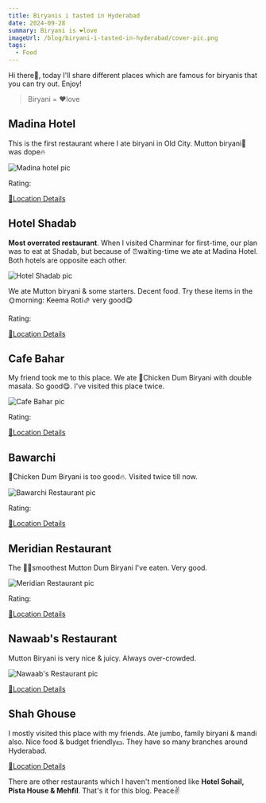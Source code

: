 ```yaml
---
title: Biryanis i tasted in Hyderabad
date: 2024-09-28
summary: Biryani is ❤️love
imageUrl: /blog/biryani-i-tasted-in-hyderabad/cover-pic.png
tags:
  - Food
---
```


Hi there👋, today I'll share different places which are famous for biryanis that you can try out. Enjoy!

> Biryani = ❤️love

<H2>Madina Hotel</H2>

This is the first restaurant where I ate biryani in Old City. Mutton biryani🥘 was dope🔥

![Madina hotel pic](/blog/biryani-i-tasted-in-hyderabad/madina-hotel.jpg)

Rating:

<Rating count={5} />

[📍Location Details](https://maps.app.goo.gl/xAR7WSg9tog7B21T8)

<H2>Hotel Shadab</H2>

**Most overrated restaurant**. When I visited Charminar for first-time, our plan was to eat at Shadab, but because of ⏰waiting-time we ate at Madina Hotel. Both hotels are opposite each other.

![Hotel Shadab pic](/blog/biryani-i-tasted-in-hyderabad/shadab.png)

We ate Mutton biryani & some starters. Decent food. Try these items in the 🌞morning: Keema Roti🫔 very good😋

Rating:

<Rating count={3.5} />

[📍Location Details](https://maps.app.goo.gl/RoiQhnwY6jFamMBk6)

<H2>Cafe Bahar</H2>

My friend took me to this place. We ate 🍗Chicken Dum Biryani with double masala. So good😋. I've visited this place twice.

![Cafe Bahar pic](/blog/biryani-i-tasted-in-hyderabad/cafe-bahar.jpg)

Rating:

<Rating count={4.5} />

[📍Location Details](https://maps.app.goo.gl/or6do58XUWC5oYos5)

<H2>Bawarchi</H2>

🍗Chicken Dum Biryani is too good🔥. Visited twice till now.

![Bawarchi Restaurant pic](/blog/biryani-i-tasted-in-hyderabad/bawachi.jpg)

Rating:

<Rating count={5} />

[📍Location Details](https://maps.app.goo.gl/iQmFm54oeZ7vyq8q6)

<H2>Meridian Restaurant</H2>

The 💁‍♂️smoothest Mutton Dum Biryani I've eaten. Very good.

![Meridian Restaurant pic](/blog/biryani-i-tasted-in-hyderabad/meridian.jpg)

Rating:

<Rating count={4} />

[📍Location Details](https://maps.app.goo.gl/RerM91yQ2qinHVMB6)

<H2>Nawaab's Restaurant</H2>

Mutton Biryani is very nice & juicy. Always over-crowded.

![Nawaab's Restaurant pic](/blog/biryani-i-tasted-in-hyderabad/nawabs.jpg)

<Rating count={4.5} />

[📍Location Details](https://maps.app.goo.gl/zkt9XxCfd3vhcFUf9)

<H2>Shah Ghouse</H2>

I mostly visited this place with my friends. Ate jumbo, family biryani & mandi also. Nice food & budget friendly💵. They have so many branches around Hyderabad.

<Rating count={4} />

[📍Location Details](https://maps.app.goo.gl/b7CZARsKoF1V5sfg9)

There are other restaurants which I haven't mentioned like **Hotel Sohail, Pista House & Mehfil**. That's it for this blog. Peace✌️

